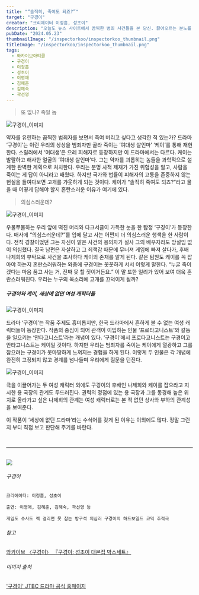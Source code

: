 ```yaml
---
title: "“솔직히, 죽여도 되죠?”"
target: "구경이"
creator: "크리에이터 이정흠, 성초이"
description: "오늘도 뉴스 사이트에서 끔찍한 범죄 사건들을 본 당신. 끓어오르는 분노를 참지 못하고 자기도 모르게 이렇게 외친 적 있지 않은가? “그냥 다 죽여 버리고 싶다.”"
pubDate: "2024.05.23"
thumbnailImage: "/inspectorkoo/inspectorkoo_thumbnail.png"
titleImage: "/inspectorkoo/inspectorkoo_thumbnail.png"
tags:
  - 와카이브아티클
  - 구경이
  - 이정흠
  - 성초이
  - 이영애
  - 김혜준
  - 김해숙
  - 곽선영
---
```


> 또 없나? 죽일 놈

<img src="/inspectorkoo/inspectorkoo_content1.jpg" alt="구경이_이미지"/>

약자를 유린하는 끔찍한 범죄자를 보면서 죽여 버리고 싶다고 생각한 적 있는가? 드라마 ‘구경이’는 이런 우리의 상상을 범죄자만 골라 죽이는 ‘여대생 살인마’ ‘케이’를 통해 재현한다. 스릴러에서 ‘여대생’은 으레 피해자로 등장하지만 이 드라마에서는 다르다. 케이는 발랄하고 해사한 얼굴의 ‘여대생 살인마’다. 그는 약자를 괴롭히는 놈들을 과학적으로 설계한 완벽한 계획으로 처치한다. 우리는 분명 사적 제재가 가진 위험성을 알고, 사람을 죽이는 게 답이 아니라고 배웠다. 하지만 국가와 법률이 피해자의 고통을 존중하지 않는 현실을 들여다보면 고개를 갸웃하게 되는 것이다. 케이가 “솔직히 죽여도 되죠?”라고 물을 때 어떻게 답해야 할지 혼란스러운 이유가 여기에 있다.

> 의심스러운데?

<img src="/inspectorkoo/inspectorkoo_content2.jpg" alt="구경이_이미지"/>

우물쭈물하는 우리 앞에 떡진 머리와 다크서클이 가득한 눈을 한 탐정 ‘구경이’가 등장한다. 매사에 “의심스러운데?”를 입에 달고 사는 어쩐지 더 의심스러운 행색을 한 사람이다. 전직 경찰이었던 그는 자신이 맡은 사건의 용의자가 설사 그의 배우자라도 망설임 없이 의심했다. 결국 남편은 자살하고 그 죄책감 때문에 무너져 게임에 빠져 살다가, 후배 나제희의 부탁으로 사건을 조사하다 케이의 존재를 알게 된다. 같은 팀원도 케이를 꼭 잡아야 하는지 혼란스러워하는 와중에 구경이는 꼿꼿하게 서서 이렇게 말한다. “누굴 죽이겠다는 마음 품고 사는 거, 진짜 못 할 짓이거든요.” 이 말 또한 일리가 있어 보여 더욱 혼란스러워진다. 우리는 누구의 목소리에 고개를 끄덕이게 될까?

##### 구경이와 케이, 세상에 없던 여성 캐릭터들

<img src="/inspectorkoo/inspectorkoo_content3.jpg" alt="구경이_이미지"/>

드라마 ‘구경이’는 작품 주제도 흥미롭지만, 한국 드라마에서 흔하게 볼 수 없는 여성 캐릭터들이 등장한다. 작품의 중심이 되어 관객이 이입하는 인물 ‘프로타고니스트’와 갈등을 일으키는 ‘안타고니스트’라는 개념이 있다. ‘구경이’에서 프로타고니스트는 구경이고 안타고니스트는 케이일 것이다. 하지만 우리는 범죄자를 죽이는 케이에게 열광하고 그를 잡으려는 구경이가 못마땅하게 느껴지는 경험을 하게 된다. 이렇게 두 인물은 각 개념에 완전히 고정되지 않고 경계를 넘나들며 우리에게 질문을 던진다.

<img src="/inspectorkoo/inspectorkoo_content4.jpg" alt="구경이_이미지"/>

극을 이끌어가는 두 여성 캐릭터 외에도 구경이의 후배인 나제희와 케이를 잡으라고 지시한 용 국장의 관계도 두드러진다. 권력의 정점에 있는 용 국장과 그를 동경해 높은 위치로 올라가고 싶은 나제희의 관계는 여성 캐릭터로는 본 적 없던 상사와 부하의 관계성을 보여준다.

이 작품이 ‘세상에 없던 드라마’라는 수식어를 갖게 된 이유는 이외에도 많다. 정말 그런지 부디 직접 보고 판단해 주기를 바란다.

<br />

---

<br />

<div class="target_introduce">
  <img src="/inspectorkoo/inspectorkoo_cover.jpg" />

  <div>
    <h6>구경이</h6>

    크리에이터: 이정흠, 성초이

    출연: 이영애, 김혜준, 김해숙, 곽선영 등
    
    게임도 수사도 렉 걸리면 못 참는 방구석 의심러 구경이의 하드보일드 코믹 추적극

  </div>
</div>

<div class="relations">
  <h6>참고</h6>
  <a href="https://www.womynarchive.com?s=구경이" target="_blank">
    와카이브 〈구경이〉
  </a>
  <a href="https://product.kyobobook.co.kr/detail/S000200051251" target="_blank">
    『구경이: 성초이 대본집 박스세트』
  </a>
  <br />
  <h6>이미지 출처</h6>
  <a href="https://tv.jtbc.co.kr/inspectorkoo" target="_blank">
    '구경이' JTBC 드라마 공식 홈페이지
  </a>
</div>
